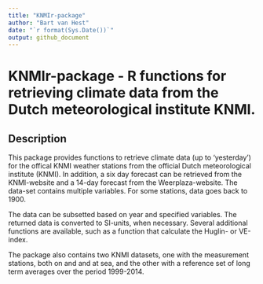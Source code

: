 ```yaml
---
title: "KNMIr-package"
author: "Bart van Hest"
date: "`r format(Sys.Date())`"
output: github_document
---
```


<!-- README.md is generated from README.Rmd. Please edit that file -->

# KNMIr-package - R functions for retrieving climate data from the Dutch meteorological institute KNMI.

## Description

This package provides functions to retrieve climate data (up to 'yesterday') for the offical KNMI weather stations from 
the official Dutch meteorological institute (KNMI). In addition, a six day forecast can be retrieved from the KNMI-website and a 14-day forecast from the Weerplaza-website.
The data-set contains multiple variables. 
For some stations, data goes back to 1900. 

The data can be subsetted based on year and specified variables. The returned data is converted to SI-units, when 
necessary. 
Several additional functions are available, such as a function that calculate the Huglin- or VE-index. 

The package also contains two KNMI datasets, one with the measurement stations, both on and and at sea, and the other with a reference set of long term averages over the period 1999-2014.
